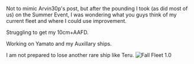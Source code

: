 Not to mimic Arvin30p's post, but after the pounding I took (as did most of us) on the Summer Event, I was wondering what you guys think of my current fleet and where I could use improvement.  



Struggling to get my 10cm+AAFD.

Working on Yamato and my Auxillary ships.



I am not prepared to lose another rare ship like Teru.
[[File:Fall_Fleet_1.jpg|thumb|Fall Fleet 1.0]]<ac_metadata title="Weaknesses and areas of improvement for Fall Event, please?"> </ac_metadata>